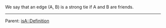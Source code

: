 We say that an edge (A, B) is a strong tie if A and B are friends.

----
Parent: {{link|target=Social Networks}}
[[isA::Definition]]